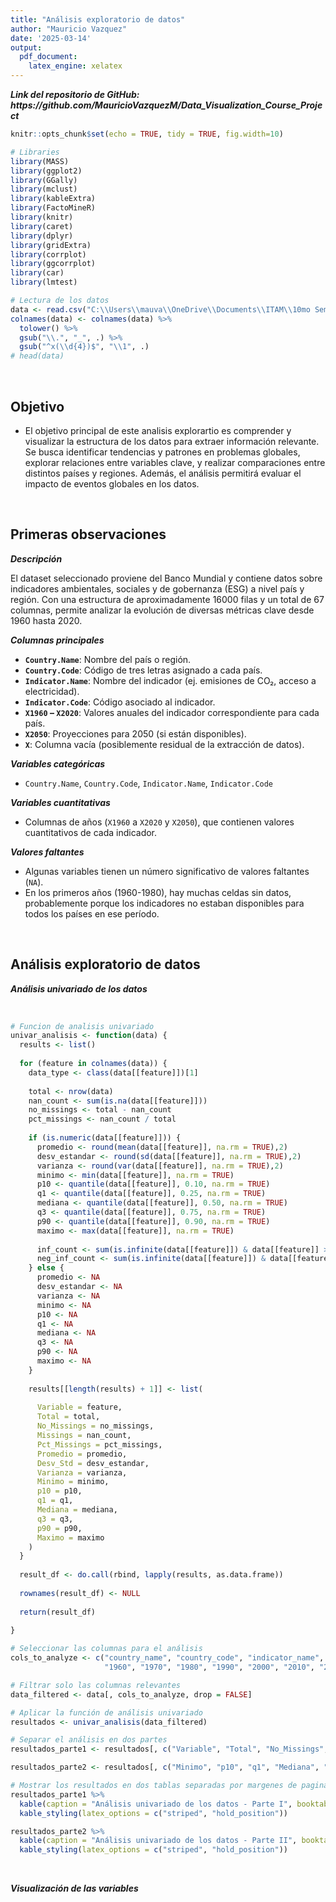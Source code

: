 ```yaml
---
title: "Análisis exploratorio de datos"
author: "Mauricio Vazquez"
date: '2025-03-14'
output:
  pdf_document:
    latex_engine: xelatex
---
```


***Link del repositorio de GitHub: https://github.com/MauricioVazquezM/Data_Visualization_Course_Project***

```r
knitr::opts_chunk$set(echo = TRUE, tidy = TRUE, fig.width=10)

# Libraries
library(MASS)  
library(ggplot2)
library(GGally)
library(mclust)
library(kableExtra)
library(FactoMineR)
library(knitr)
library(caret)
library(dplyr)
library(gridExtra)
library(corrplot)
library(ggcorrplot)
library(car)
library(lmtest)
```

```r
# Lectura de los datos
data <- read.csv("C:\\Users\\mauva\\OneDrive\\Documents\\ITAM\\10mo Semestre\\VISUALIZACION DE LA INFORMACION\\CODIGO\\PROJECT REPOSITORY\\Data_Visualization_Course_Project\\DATA\\ESGData.csv")
colnames(data) <- colnames(data) %>%
  tolower() %>%                       
  gsub("\\.", "_", .) %>%               
  gsub("^x(\\d{4})$", "\\1", .)   
# head(data)
```

<br>

## Objetivo

* El objetivo principal de este analisis explorartio es comprender y visualizar la estructura de los datos para extraer información relevante. Se busca identificar tendencias y patrones en problemas globales, explorar relaciones entre variables clave, y realizar comparaciones entre distintos países y regiones. Además, el análisis permitirá evaluar el impacto de eventos globales en los datos.

<br>

## Primeras observaciones

***Descripción*** 

El dataset seleccionado proviene del Banco Mundial y contiene datos sobre indicadores ambientales, sociales y de gobernanza (ESG) a nivel país y región. Con una estructura de aproximadamente 16000 filas y un total de 67 columnas, permite analizar la evolución de diversas métricas clave desde 1960 hasta 2020. 

***Columnas principales***

- **`Country.Name`**: Nombre del país o región.  
- **`Country.Code`**: Código de tres letras asignado a cada país.  
- **`Indicator.Name`**: Nombre del indicador (ej. emisiones de CO₂, acceso a electricidad).  
- **`Indicator.Code`**: Código asociado al indicador.  
- **`X1960` – `X2020`**: Valores anuales del indicador correspondiente para cada país.  
- **`X2050`**: Proyecciones para 2050 (si están disponibles).  
- **`X`**: Columna vacía (posiblemente residual de la extracción de datos).  

***Variables categóricas*** 

- `Country.Name`, `Country.Code`, `Indicator.Name`, `Indicator.Code`  

***Variables cuantitativas***  

- Columnas de años (`X1960` a `X2020` y `X2050`), que contienen valores cuantitativos de cada indicador.  

***Valores faltantes***

- Algunas variables tienen un número significativo de valores faltantes (`NA`).  
- En los primeros años (1960-1980), hay muchas celdas sin datos, probablemente porque los indicadores no estaban disponibles para todos los países en ese período.


<br>

## Análisis exploratorio de datos

***Análisis univariado de los datos***

<br>

```r
# Funcion de analisis univariado
univar_analisis <- function(data) {
  results <- list()
  
  for (feature in colnames(data)) {
    data_type <- class(data[[feature]])[1]
    
    total <- nrow(data)
    nan_count <- sum(is.na(data[[feature]]))
    no_missings <- total - nan_count
    pct_missings <- nan_count / total
    
    if (is.numeric(data[[feature]])) {
      promedio <- round(mean(data[[feature]], na.rm = TRUE),2)
      desv_estandar <- round(sd(data[[feature]], na.rm = TRUE),2)
      varianza <- round(var(data[[feature]], na.rm = TRUE),2)
      minimo <- min(data[[feature]], na.rm = TRUE)
      p10 <- quantile(data[[feature]], 0.10, na.rm = TRUE)
      q1 <- quantile(data[[feature]], 0.25, na.rm = TRUE)
      mediana <- quantile(data[[feature]], 0.50, na.rm = TRUE)
      q3 <- quantile(data[[feature]], 0.75, na.rm = TRUE)
      p90 <- quantile(data[[feature]], 0.90, na.rm = TRUE)
      maximo <- max(data[[feature]], na.rm = TRUE)
      
      inf_count <- sum(is.infinite(data[[feature]]) & data[[feature]] > 0)
      neg_inf_count <- sum(is.infinite(data[[feature]]) & data[[feature]] < 0)
    } else {
      promedio <- NA
      desv_estandar <- NA
      varianza <- NA
      minimo <- NA
      p10 <- NA
      q1 <- NA
      mediana <- NA
      q3 <- NA
      p90 <- NA
      maximo <- NA
    }
    
    results[[length(results) + 1]] <- list(
      
      Variable = feature,
      Total = total,
      No_Missings = no_missings,
      Missings = nan_count,
      Pct_Missings = pct_missings,
      Promedio = promedio,
      Desv_Std = desv_estandar,
      Varianza = varianza,
      Minimo = minimo,
      p10 = p10,
      q1 = q1,
      Mediana = mediana,
      q3 = q3,
      p90 = p90,
      Maximo = maximo
    )
  }
  
  result_df <- do.call(rbind, lapply(results, as.data.frame))
  
  rownames(result_df) <- NULL
  
  return(result_df)
  
}

# Seleccionar las columnas para el análisis
cols_to_analyze <- c("country_name", "country_code", "indicator_name", "indicator_code",
                     "1960", "1970", "1980", "1990", "2000", "2010", "2020")

# Filtrar solo las columnas relevantes
data_filtered <- data[, cols_to_analyze, drop = FALSE]

# Aplicar la función de análisis univariado
resultados <- univar_analisis(data_filtered)

# Separar el análisis en dos partes
resultados_parte1 <- resultados[, c("Variable", "Total", "No_Missings", "Missings", "Pct_Missings", "Promedio", "Desv_Std", "Varianza")]

resultados_parte2 <- resultados[, c("Minimo", "p10", "q1", "Mediana", "q3", "p90", "Maximo")]

# Mostrar los resultados en dos tablas separadas por margenes de pagina
resultados_parte1 %>%
  kable(caption = "Análisis univariado de los datos - Parte I", booktabs = TRUE) %>%
  kable_styling(latex_options = c("striped", "hold_position"))

resultados_parte2 %>%
  kable(caption = "Análisis univariado de los datos - Parte II", booktabs = TRUE) %>%
  kable_styling(latex_options = c("striped", "hold_position"))

```

<br>

***Visualización de las variables***